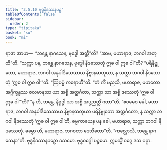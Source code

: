 ```yaml
---
title: "3.5.10 ဗုဒ္ဓနိဒဿနပဉှ"
tableOfContents: false
sidebar:
  order: 2
type: "tipitaka"
basket: "su"
book: "mi"
---
```



<DynamicBreadcrumb />

<Division number="82" book="mi">

<Paragraph number="391" book="mi">
ရာဇာ အာဟ—  “ဘန္တေ နာဂသေန, ဗုဒ္ဓေါ အတ္ထီ”တိ? “အာမ, မဟာရာဇ, ဘဂဝါ အတ္ထီ”တိ. “သက္ကာ ပန, ဘန္တေ နာဂသေန, ဗုဒ္ဓေါ နိဒဿေတုံ ဣဓ ဝါ ဣဓ ဝါ”တိ? “ပရိနိဗ္ဗုတော, မဟာရာဇ, ဘဂဝါ အနုပါဒိသေသာယ နိဗ္ဗာနဓာတုယာ, န သက္ကာ ဘဂဝါ နိဒဿေတုံ ‘ဣဓ ဝါ ဣဓ ဝါ’”တိ.
</Paragraph>

<Paragraph number="392" book="mi">
“ဩပမ္မံ ကရောဟီ”တိ. “တံ ကိံ မညသိ, မဟာရာဇ, မဟတော အဂ္ဂိက္ခန္ဓဿ ဇလမာနဿ ယာ အစ္စိ အတ္ထင်္ဂတာ, သက္ကာ သာ အစ္စိ ဒဿေတုံ ‘ဣဓ ဝါ ဣဓ ဝါ’”တိ? “န ဟိ, ဘန္တေ, နိရုဒ္ဓါ သာ အစ္စိ အပ္ပညတ္တိံ ဂတာ”တိ. “ဧဝမေဝ ခေါ, မဟာရာဇ, ဘဂဝါ အနုပါဒိသေသာယ နိဗ္ဗာနဓာတုယာ ပရိနိဗ္ဗုတော အတ္ထင်္ဂတော, န သက္ကာ ဘဂဝါ နိဒဿေတုံ ‘ဣဓ ဝါ ဣဓ ဝါ’တိ, ဓမ္မကာယေန ပန ခေါ, မဟာရာဇ, သက္ကာ ဘဂဝါ နိဒဿေတုံ. ဓမ္မော ဟိ, မဟာရာဇ, ဘဂဝတာ ဒေသိတော”တိ.
</Paragraph>

<Paragraph number="393" book="mi">
“ကလ္လောသိ, ဘန္တေ နာဂသေနာ”တိ.

</Paragraph>
</Division>

<Paragraph number="394" type="center" book="mi">
ဗုဒ္ဓနိဒဿနပဉှော ဒသမော.



</Paragraph>

<Paragraph number="395" type="center" book="mi">
ဗုဒ္ဓဝဂ္ဂေါ ပဉ္စမော.



</Paragraph>

<Paragraph number="396" type="center" book="mi">
ဣမသ္မိံ ဝဂ္ဂေ ဒသ ပဉှာ.
</Paragraph>